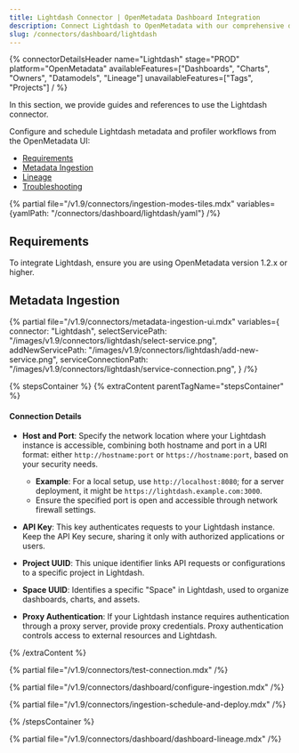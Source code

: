 ```yaml
---
title: Lightdash Connector | OpenMetadata Dashboard Integration
description: Connect Lightdash to OpenMetadata with our comprehensive dashboard connector guide. Set up data lineage, metadata extraction, and BI integration easily.
slug: /connectors/dashboard/lightdash
---
```


{% connectorDetailsHeader
  name="Lightdash"
  stage="PROD"
  platform="OpenMetadata"
  availableFeatures=["Dashboards", "Charts", "Owners", "Datamodels", "Lineage"]
  unavailableFeatures=["Tags", "Projects"]
/ %}

In this section, we provide guides and references to use the Lightdash connector.

Configure and schedule Lightdash metadata and profiler workflows from the OpenMetadata UI:

- [Requirements](#requirements)
- [Metadata Ingestion](#metadata-ingestion)
- [Lineage](#lineage)
- [Troubleshooting](/connectors/dashboard/lightdash/troubleshooting)

{% partial file="/v1.9/connectors/ingestion-modes-tiles.mdx" variables={yamlPath: "/connectors/dashboard/lightdash/yaml"} /%}

## Requirements

To integrate Lightdash, ensure you are using OpenMetadata version 1.2.x or higher.

## Metadata Ingestion

{% partial 
  file="/v1.9/connectors/metadata-ingestion-ui.mdx" 
  variables={
    connector: "Lightdash", 
    selectServicePath: "/images/v1.9/connectors/lightdash/select-service.png",
    addNewServicePath: "/images/v1.9/connectors/lightdash/add-new-service.png",
    serviceConnectionPath: "/images/v1.9/connectors/lightdash/service-connection.png",
} 
/%}

{% stepsContainer %}
{% extraContent parentTagName="stepsContainer" %}

#### Connection Details


- **Host and Port**: Specify the network location where your Lightdash instance is accessible, combining both hostname and port in a URI format: either `http://hostname:port` or `https://hostname:port`, based on your security needs.

   - **Example**: For a local setup, use `http://localhost:8080`; for a server deployment, it might be `https://lightdash.example.com:3000`.
   - Ensure the specified port is open and accessible through network firewall settings.

- **API Key**: This key authenticates requests to your Lightdash instance. Keep the API Key secure, sharing it only with authorized applications or users.

- **Project UUID**: This unique identifier links API requests or configurations to a specific project in Lightdash. 

- **Space UUID**: Identifies a specific "Space" in Lightdash, used to organize dashboards, charts, and assets.

- **Proxy Authentication**: If your Lightdash instance requires authentication through a proxy server, provide proxy credentials. Proxy authentication controls access to external resources and Lightdash.

{% /extraContent %}

{% partial file="/v1.9/connectors/test-connection.mdx" /%}

{% partial file="/v1.9/connectors/dashboard/configure-ingestion.mdx" /%}

{% partial file="/v1.9/connectors/ingestion-schedule-and-deploy.mdx" /%}

{% /stepsContainer %}

{% partial file="/v1.9/connectors/dashboard/dashboard-lineage.mdx" /%}
